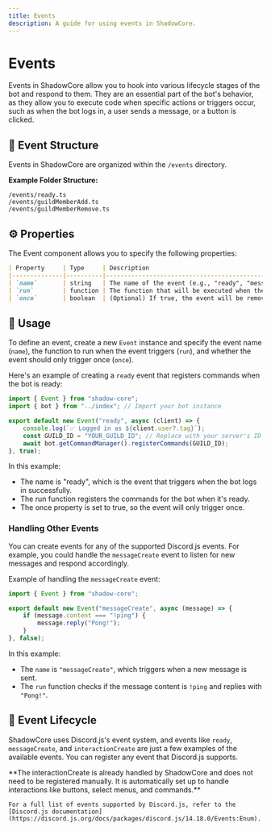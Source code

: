 ```yaml
---
title: Events
description: A guide for using events in ShadowCore.
---
```


# Events

Events in ShadowCore allow you to hook into various lifecycle stages of the bot and respond to them. They are an essential part of the bot's behavior, as they allow you to execute code when specific actions or triggers occur, such as when the bot logs in, a user sends a message, or a button is clicked.

## 📂 Event Structure
Events in ShadowCore are organized within the `/events` directory.

**Example Folder Structure:**
```
/events/ready.ts 
/events/guildMemberAdd.ts
/events/guildMemberRemove.ts
```

## ⚙️ Properties

The Event component allows you to specify the following properties:

```md
| Property     | Type     | Description                                                   |
|--------------|----------|---------------------------------------------------------------|
| `name`       | string   | The name of the event (e.g., "ready", "messageCreate").       |
| `run`        | function | The function that will be executed when the event is triggered.|
| `once`       | boolean  | (Optional) If true, the event will be removed after it is triggered once. Defaults to `false`. |
```

## 🧩 Usage
To define an event, create a new `Event` instance and specify the event name (`name`), the function to run when the event triggers (`run`), and whether the event should only trigger once (`once`).

Here's an example of creating a `ready` event that registers commands when the bot is ready:

```ts
import { Event } from "shadow-core";
import { bot } from "../index"; // Import your bot instance

export default new Event("ready", async (client) => {
    console.log(`✅ Logged in as ${client.user?.tag}`);
    const GUILD_ID = "YOUR_GUILD_ID"; // Replace with your server's ID
    await bot.getCommandManager().registerCommands(GUILD_ID);
}, true); 
```
In this example:
- The name is "ready", which is the event that triggers when the bot logs in successfully.
- The run function registers the commands for the bot when it's ready.
- The once property is set to true, so the event will only trigger once.

### Handling Other Events
You can create events for any of the supported Discord.js events. For example, you could handle the `messageCreate` event to listen for new messages and respond accordingly.

Example of handling the `messageCreate` event:

```ts
import { Event } from "shadow-core";

export default new Event("messageCreate", async (message) => {
    if (message.content === "!ping") {
        message.reply("Pong!");
    }
}, false);  
```
In this example:

- The `name` is `"messageCreate"`, which triggers when a new message is sent.
- The `run` function checks if the message content is `!ping` and replies with `"Pong!"`.

## 🔄 Event Lifecycle
ShadowCore uses Discord.js's event system, and events like `ready`, `messageCreate`, and `interactionCreate` are just a few examples of the available events. You can register any event that Discord.js supports.

<Note>
    **The interactionCreate is already handled by ShadowCore and does not need to be registered manually. It is automatically set up to handle interactions like buttons, select menus, and commands.**

    For a full list of events supported by Discord.js, refer to the [Discord.js documentation](https://discord.js.org/docs/packages/discord.js/14.18.0/Events:Enum).
</Note>
